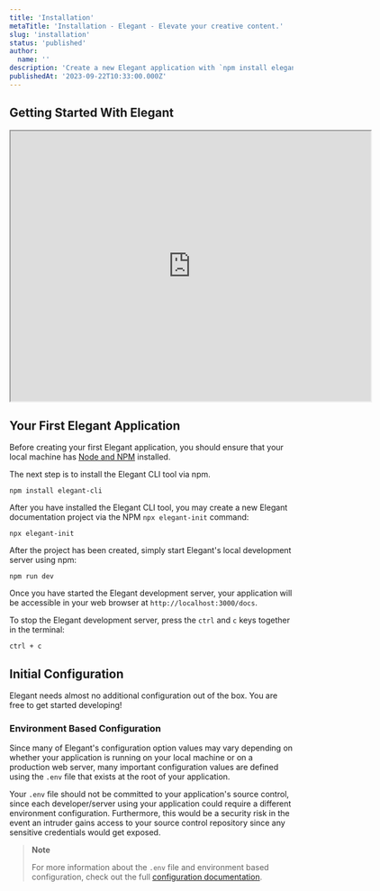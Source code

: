 ```yaml
---
title: 'Installation'
metaTitle: 'Installation - Elegant - Elevate your creative content.'
slug: 'installation'
status: 'published'
author:
  name: ''
description: 'Create a new Elegant application with `npm install elegant-cli`.'
publishedAt: '2023-09-22T10:33:00.000Z'
---
```


## Getting Started With Elegant

<div data-youtube-video=""><script type="application/ld+json">{"@context":"https://schema.org","@type":"VideoObject","name":"How to get started with Elegant.","description":"A detailed guide on how to get started with Elegant.","contentUrl":"https://youtu.be/bS66QUBKljM","embedUrl":"https://www.youtube.com/embed/bS66QUBKljM","uploadDate":"2023-05-29T08:00:00+08:00","thumbnailUrl":["https://img.youtube.com/vi/bS66QUBKljM/0.jpg"]}</script><iframe width="640" height="480" allowfullscreen="true" autoplay="false" disablekbcontrols="false" enableiframeapi="false" endtime="0" ivloadpolicy="0" loop="false" modestbranding="false" origin="" playlist="" src="https://www.youtube.com/embed/bS66QUBKljM" start="0"></iframe></div>

## Your First Elegant Application

Before creating your first Elegant application, you should ensure that your local machine has [Node and NPM](https://nodejs.org) installed.

The next step is to install the Elegant CLI tool via npm.

```nothing
npm install elegant-cli
```

After you have installed the Elegant CLI tool, you may create a new Elegant documentation project via the NPM `npx elegant-init` command:

```nothing
npx elegant-init
```

After the project has been created, simply start Elegant's local development server using npm:

```nothing
npm run dev
```

Once you have started the Elegant development server, your application will be accessible in your web browser at `http://localhost:3000/docs`.

To stop the Elegant development server, press the `ctrl` and `c` keys together in the terminal:

```nothing
ctrl + c
```

## Initial Configuration

Elegant needs almost no additional configuration out of the box. You are free to get started developing!

### Environment Based Configuration

Since many of Elegant's configuration option values may vary depending on whether your application is running on your local machine or on a production web server, many important configuration values are defined using the `.env` file that exists at the root of your application.

Your `.env` file should not be committed to your application's source control, since each developer/server using your application could require a different environment configuration. Furthermore, this would be a security risk in the event an intruder gains access to your source control repository since any sensitive credentials would get exposed.

> **Note**<br>
> 
> For more information about the `.env` file and environment based configuration, check out the full [configuration documentation](/docs/configuration#environment-configuration).

